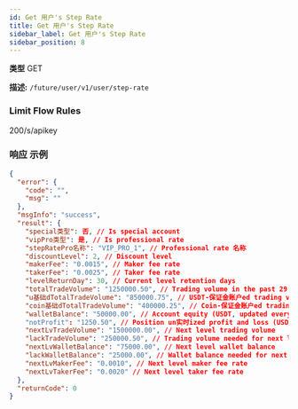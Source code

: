 ```yaml
---
id: Get 用户's Step Rate
title: Get 用户's Step Rate
sidebar_label: Get 用户's Step Rate
sidebar_position: 8
---
```


**类型** GET

**描述:** `/future/user/v1/user/step-rate`

### Limit Flow Rules

200/s/apikey

### 响应 示例

```json title="响应"
{
  "error": {
    "code": "",
    "msg": ""
  },
  "msgInfo": "success",
  "result": {
    "special类型": 否, // Is special account
    "vipPro类型": 是, // Is professional rate
    "stepRatePro名称": "VIP_PRO_1", // Professional rate 名称
    "discountLevel": 2, // Discount level
    "makerFee": "0.0015", // Maker fee rate
    "takerFee": "0.0025", // Taker fee rate
    "levelReturnDay": 30, // Current level retention days
    "totalTradeVolume": "1250000.50", // Trading volume in the past 29 days + today (updated every 10 minutes)
    "u基础dTotalTradeVolume": "850000.75", // USDT-保证金账户ed trading volume in the past 29 days + today
    "coin基础dTotalTradeVolume": "400000.25", // Coin-保证金账户ed trading volume in the past 29 days + today
    "walletBalance": "50000.00", // Account equity (USDT, updated every 10 minutes): wallet balance + un实时ized profit and loss
    "notProfit": "1250.50", // Position un实时ized profit and loss (USDT, updated every 10 minutes)
    "nextLvTradeVolume": "1500000.00", // Next level trading volume
    "lackTradeVolume": "250000.50", // Trading volume needed for next level
    "nextLvWalletBalance": "75000.00", // Next level wallet balance
    "lackWalletBalance": "25000.00", // Wallet balance needed for next level
    "nextLvMakerFee": "0.0010", // Next level maker fee rate
    "nextLvTakerFee": "0.0020" // Next level taker fee rate
  },
  "returnCode": 0
}
```
